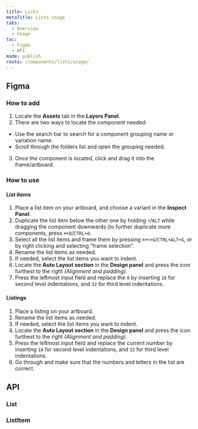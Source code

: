 ```yaml
---
title: Lists
metaTitle: Lists usage
tabs:
  - Overview
  - Usage
toc:
  - Figma
  - API
mode: publish
route: /components/lists/usage/
---
```



## Figma

### How to add

1. Locate the **Assets** tab in the **Layers Panel**.
2. There are two ways to locate the component needed:
- Use the search bar to search for a component grouping name or variation name.
- Scroll through the folders list and open the grouping needed.
3. Once the component is located, click and drag it into the frame/artboard.

### How to use

#### List items

1. Place a list item on your artboard, and choose a variant in the **Inspect Panel**.     
2. Duplicate the list item below the other one by holding `⌥`/`ALT` while dragging the component downwards (to further duplicate more components, press `⌘+D`/`CTRL+d`.
3. Select all the list items and frame them by pressing `⌘+⌥+G`/`CTRL+ALT+G`, or by right clicking and selecting “frame selection”.
4. Rename the list items as needed.
5. If needed, select the list items you want to indent.
4. Locate the **Auto Layout section** in the **Design panel** and press the icon furthest to the right *(Alignment and padding)*.
5. Press the leftmost input field and replace the `0` by inserting `16` for second level indentations, and `32` for third level indentations. 

#### Listings

1. Place a listing on your artboard.
2. Rename the list items as needed.
5. If needed, select the list items you want to indent.
4. Locate the **Auto Layout section** in the **Design panel** and press the icon furthest to the right *(Alignment and padding)*.
5. Press the leftmost input field and replace the current number by inserting `16` for second level indentations, and `32` for third level indentations. 
6. Go through and make sure that the numbers and letters in the list are correct.

## API

### List

<PropsTable props={List} />

### ListItem

<PropsTable props={List.ListItem} />
